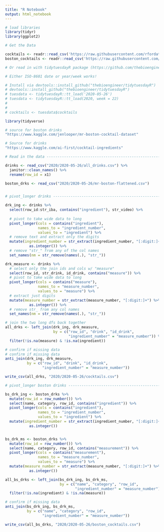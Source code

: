 ```yaml
---
title: "R Notebook"
output: html_notebook
---
```


```r
# load libraries
library(tidyr)
library(ggplot2)
```
```r
# Get the Data

cocktails <- readr::read_csv('https://raw.githubusercontent.com/rfordatascience/tidytuesday/master/data/2020/2020-05-26/cocktails.csv')
boston_cocktails <- readr::read_csv('https://raw.githubusercontent.com/rfordatascience/tidytuesday/master/data/2020/2020-05-26/boston_cocktails.csv')

# Or read in with tidytuesdayR package (https://github.com/thebioengineer/tidytuesdayR)

# Either ISO-8601 date or year/week works!

# Install via devtools::install_github("thebioengineer/tidytuesdayR")
# devtools::install_github("thebioengineer/tidytuesdayR")
# tuesdata <- tidytuesdayR::tt_load('2020-05-26')
# tuesdata <- tidytuesdayR::tt_load(2020, week = 22)
# 
# 
# cocktails <- tuesdata$cocktails
```










```r

library(tidyverse)

# source for boston drinks
"https://www.kaggle.com/jenlooper/mr-boston-cocktail-dataset"

# Source for drinks
"https://www.kaggle.com/ai-first/cocktail-ingredients"

# Read in the data --------------------------------------------------------

drinks <- read_csv("2020/2020-05-26/all_drinks.csv") %>% 
  janitor::clean_names() %>% 
  rename(row_id = x1)

boston_drks <- read_csv("2020/2020-05-26/mr-boston-flattened.csv")


# pivot_longer drinks -----------------------------------------------------

drk_ing <- drinks %>% 
  select(row_id:str_iba, contains("ingredient"), str_video) %>% 
  
  # pivot to take wide data to long
  pivot_longer(cols = contains("ingredient"), 
               names_to = "ingredient_number", 
               values_to = "ingredient") %>% 
  # remove text and extract only the digits
  mutate(ingredient_number = str_extract(ingredient_number, "[:digit:]+") %>% 
           as.integer()) %>% 
  # remove "str_" from any of the col names
  set_names(nm = str_remove(names(.), "str_")) 

drk_measure <- drinks %>% 
  # select only the join ids and cols w/ "measure"
  select(row_id, str_drink, id_drink, contains("measure")) %>% 
  # pivot to take wide data to long
  pivot_longer(cols = contains("measure"), 
               names_to = "measure_number", 
               values_to = "measure") %>% 
  # extract just digits
  mutate(measure_number = str_extract(measure_number, "[:digit:]+") %>% 
           as.integer()) %>% 
  # remove str_ from any col names
  set_names(nm = str_remove(names(.), "str_"))

# join the two long dfs back together
all_drks <- left_join(drk_ing, drk_measure, 
                      by = c("row_id", "drink", "id_drink", 
                             "ingredient_number" = "measure_number")) %>% 
  filter(!is.na(measure) & !is.na(ingredient))

# confirm if missing data
# confirm if missing data
anti_join(drk_ing, drk_measure, 
          by = c("row_id", "drink", "id_drink", 
                 "ingredient_number" = "measure_number"))

write_csv(all_drks, "2020/2020-05-26/cocktails.csv")

# pivot_longer boston drinks ----------------------------------------------

bs_drk_ing <- boston_drks %>% 
  mutate(row_id = row_number()) %>% 
  select(name, category, row_id, contains("ingredient")) %>% 
  pivot_longer(cols = contains("ingredient"), 
               names_to = "ingredient_number", 
               values_to = "ingredient") %>% 
  mutate(ingredient_number = str_extract(ingredient_number, "[:digit:]+") %>% 
           as.integer())


bs_drk_ms <- boston_drks %>% 
  mutate(row_id = row_number()) %>% 
  select(name, category, row_id, contains("measurement")) %>% 
  pivot_longer(cols = contains("measurement"), 
               names_to = "measure_number", 
               values_to = "measure") %>% 
  mutate(measure_number = str_extract(measure_number, "[:digit:]+") %>% 
           as.integer())

all_bs_drks <- left_join(bs_drk_ing, bs_drk_ms, 
                         by = c("name", "category", "row_id", 
                                "ingredient_number" = "measure_number")) %>% 
  filter(!is.na(ingredient) & !is.na(measure))

# confirm if missing data
anti_join(bs_drk_ing, bs_drk_ms, 
          by = c("name", "category", "row_id", 
                 "ingredient_number" = "measure_number"))

write_csv(all_bs_drks, "2020/2020-05-26/boston_cocktails.csv")
```

